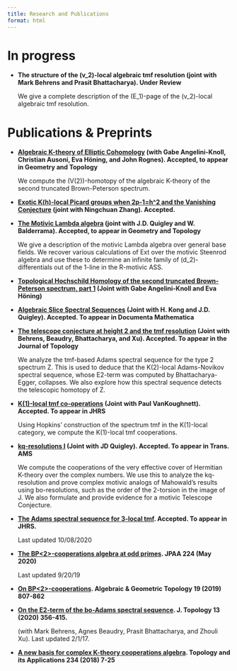 ```yaml
---
title: Research and Publications
format: html
---
```


# In progress

- **The structure of the \(v_2\)-local algebraic tmf resolution (joint with Mark Behrens and Prasit Bhattacharya). Under Review**
  
    We give a complete description of the \(E_1\)-page of the \(v_2\)-local algebraic tmf resolution.

# Publications & Preprints

- **[Algebraic K-theory of Elliptic Cohomology](https://arxiv.org/abs/2204.05890) (with Gabe Angelini-Knoll, Christian Ausoni, Eva Höning, and John Rognes). Accepted, to appear in Geometry and Topology**
  
    We compute the \(V(2)\)-homotopy of the algebraic K-theory of the second truncated Brown-Peterson spectrum.

- **[Exotic K(h)-local Picard groups when 2p-1=h^2 and the Vanishing Conjecture](https://arxiv.org/abs/2203.09455) (joint with Ningchuan Zhang). Accepted.**

- **[The Motivic Lambda algebra](https://arxiv.org/abs/2112.07479) (joint with J.D. Quigley and W. Balderrama). Accepted, to appear in Geometry and Topology**
  
    We give a description of the motivic Lambda algebra over general base fields. We recover various calculations of Ext over the motivic Steenrod algebra and use these to determine an infinite family of \(d_2\)-differentials out of the 1-line in the R-motivic ASS.

- **[Topological Hochschild Homology of the second truncated Brown-Peterson spectrum, part 1](https://arxiv.org/abs/2106.06785) (Joint with Gabe Angelini-Knoll and Eva Höning)**

- **[Algebraic Slice Spectral Sequences](https://arxiv.org/abs/2007.08682) (Joint with H. Kong and J.D. Quigley). Accepted. To appear in Documenta Mathematica**

- **[The telescope conjecture at height 2 and the tmf resolution](tmfASSZ.pdf) (Joint with Behrens, Beaudry, Bhattacharya, and Xu). Accepted. To appear in the Journal of Topology**
  
    We analyze the tmf-based Adams spectral sequence for the type 2 spectrum Z. This is used to deduce that the K(2)-local Adams-Novikov spectral sequence, whose E2-term was computed by Bhattacharya-Egger, collapses. We also explore how this spectral sequence detects the telescopic homotopy of Z.

- **[K(1)-local tmf co-operations](K(1)-local_tmfcoops_current.pdf) (Joint with Paul VanKoughnett). Accepted. To appear in JHRS**
  
    Using Hopkins' construction of the spectrum tmf in the K(1)-local category, we compute the K(1)-local tmf cooperations.

- **[kq-resolutions I](https://arxiv.org/abs/1905.11952) (Joint with JD Quigley). Accepted. To appear in Trans. AMS**
  
    We compute the cooperations of the very effective cover of Hermitian K-theory over the complex numbers. We use this to analyze the kq-resolution and prove complex motivic analogs of Mahowald's results using bo-resolutions, such as the order of the 2-torsion in the image of J. We also formulate and provide evidence for a motivic Telescope Conjecture.

- **[The Adams spectral sequence for 3-local tmf](ASStmf3_revision2.pdf). Accepted. To appear in JHRS.** 

    Last updated 10/08/2020

- **[The BP<2>-cooperations algebra at odd primes](BP2coops_podd_revision1.pdf). JPAA 224 (May 2020)**

    Last updated 9/20/19

- **[On BP<2>-cooperations](BP2coop_final.pdf). Algebraic & Geometric Topology 19 (2019) 807-862**

- **[On the E2-term of the bo-Adams spectral sequence](boASS5.pdf). J. Topology 13 (2020) 356-415.** 
   
    (with Mark Behrens, Agnes Beaudry, Prasit Bhattacharya, and Zhouli Xu). Last updated 2/1/17.

- **[A new basis for complex K-theory cooperations algebra](t_n_numpoly_final_revised.pdf). Topology and its Applications 234 (2018) 7-25**
